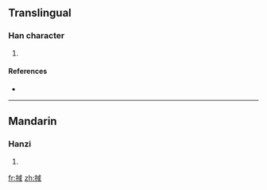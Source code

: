 ==Translingual==

===Han character===
{{Han char|rn=64|rad=手|as=08|sn=11|four=5305<sub>0</sub>|canj=手戈口一 (QIRM)}}

# {{defn|Han|sort=手08}}

====References====
* {{Han ref|kx=0438.070|dkj=12269|dj=0788.050|hdz=31892.080|uh=639D|ud=25501|bh=D56E|bd=54638}}

----

==Mandarin==

===Hanzi===
{{cmn-hanzi|pin=[[huò]] ([[huo4]]), [[xù]] ([[xu4]])|wg=huo<sup>4</sup>, hsü<sup>4</sup>}}

# {{defn|Mandarin}}

[[fr:掝]]
[[zh:掝]]